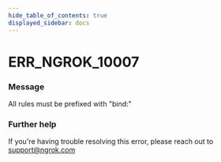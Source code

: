 ```yaml
---
hide_table_of_contents: true
displayed_sidebar: docs
---
```



# ERR_NGROK_10007

### Message

All rules must be prefixed with "bind:"

<ErrorDetails error="err_ngrok_10007" />

### Further help

If you're having trouble resolving this error, please reach out to [support@ngrok.com](mailto:support@ngrok.com?subject=Help%20with%20ERR_NGROK_10007)
